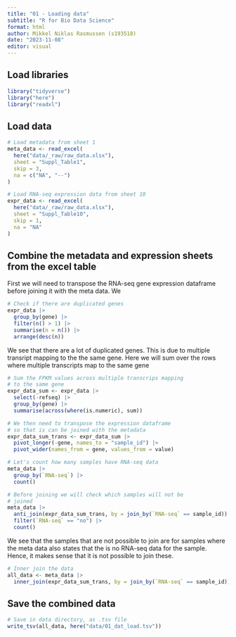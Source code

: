```yaml
---
title: "01 - Loading data"
subtitle: "R for Bio Data Science"
format: html
author: Mikkel Niklas Rasmussen (s193518)
date: "2023-11-08"
editor: visual
---
```


## Load libraries
```r
library("tidyverse")
library("here")
library("readxl")
```

## Load data
```r
# Load metadata from sheet 1
meta_data <- read_excel(
  here("data/_raw/raw_data.xlsx"),
  sheet = "Suppl_Table1",
  skip = 3,
  na = c("NA", "--")
)

# Load RNA-seq expression data from sheet 10
expr_data <- read_excel(
  here("data/_raw/raw_data.xlsx"),
  sheet = "Suppl_Table10",
  skip = 1,
  na = "NA"
)
```

## Combine the metadata and expression sheets from the excel table
First we will need to transpose the RNA-seq gene expression dataframe before joining it with the meta data. We 

```r
# Check if there are duplicated genes
expr_data |>
  group_by(gene) |>
  filter(n() > 1) |>
  summarise(n = n()) |>
  arrange(desc(n))
````

We see that there are a lot of duplicated genes. This is due to multiple transript mapping to the the same gene. Here we will sum over the rows where multiple transcripts map to the same gene

```r
# Sum the FPKM values across multiple transcrips mapping
# to the same gene
expr_data_sum <- expr_data |>
  select(-refseq) |>
  group_by(gene) |>
  summarise(across(where(is.numeric), sum))

# We then need to transpose the expression dataframe
# so that is can be joined with the metadata
expr_data_sum_trans <- expr_data_sum |>
  pivot_longer(-gene, names_to = "sample_id") |>
  pivot_wider(names_from = gene, values_from = value)

# Let's count how many samples have RNA-seq data
meta_data |>
  group_by(`RNA-seq`) |>
  count()

# Before joining we will check which samples will not be
# joined
meta_data |>
  anti_join(expr_data_sum_trans, by = join_by(`RNA-seq` == sample_id)) |>
  filter(`RNA-seq` == "no") |>
  count()
```

We see that the samples that are not possible to join are for samples where the meta data also states that the is no RNA-seq data for the sample. Hence, it makes sense that it is not possible to join these.

```r
# Inner join the data
all_data <- meta_data |>
  inner_join(expr_data_sum_trans, by = join_by(`RNA-seq` == sample_id))
```

## Save the combined data
  ```r
# Save in data directory, as .tsv file
write_tsv(all_data, here("data/01_dat_load.tsv"))
```
